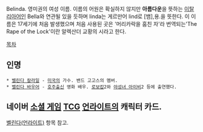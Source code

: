 Belinda. 영미권의 여성 이름. 이름의 어원은 확실하지 않지만 '''아름다운'''을 뜻하는 [[이탈리아]]어인 Bella와 연관될 있을 듯하며 linda는 게르만어 lind로 [뱀],용.을 뜻한다. 이 이름은 17세기에 처음 발생했으며 처음 사용된 곳은 '머리카락을 훔친 자'라 번역되는'The Rape of the Lock'이란 알렉산더 교황의 시라고 한다.

[[목차]]

== 인명 ==

 * [[벨린다 칼라일]] - [[미국]]의 가수. 밴드 고고스의 멤버.
 * [[벨린다 바우어]] - [[호주]]출신 영화 배우. [[로보캅]]2와 [[야성녀 아이비]]2 등에 출연했다.

== 네이버 [[소셜 게임]] [[TCG]] [[언라이트]]의 캐릭터 카드. ==
[[벨린다(언라이트)]] 항목 참고.
